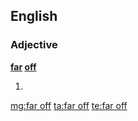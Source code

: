==English==

===Adjective===
'''[[far]] [[off]]'''

# {{alternative spelling of|far-off}}

[[mg:far off]]
[[ta:far off]]
[[te:far off]]